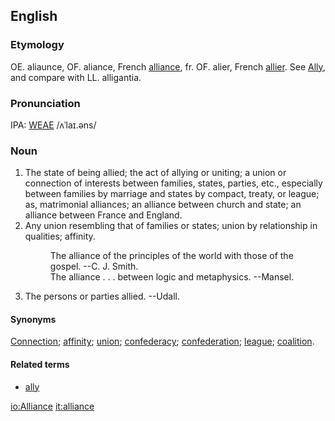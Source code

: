==English==
===Etymology===
OE. aliaunce, OF. aliance, French [[alliance]], fr. OF. alier, French [[allier]].  See [[Ally]], and compare with LL. alligantia.

===Pronunciation===
IPA: [[WEAE]] /ʌˈlaɪ.əns/

===Noun===
# The state of being allied; the act of allying or uniting; a union or connection of interests between families, states, parties, etc., especially between families by marriage and states by compact, treaty, or league; as, matrimonial alliances; an alliance between church and  state; an alliance between France and England.
# Any union resembling that of families or states; union by relationship in qualities; affinity.
#:    The alliance of the principles of the world with those of the gospel. --C. J. Smith.
#:    The alliance . . . between logic and metaphysics. --Mansel.
# The persons or parties allied. --Udall.

====Synonyms====
[[Connection]]; [[affinity]]; [[union]]; [[confederacy]]; [[confederation]]; [[league]]; [[coalition]].

====Related terms====
*[[ally]]

<!-- material copied from Webster's Revised Unabridged Dictionary (1913) -->

[[io:Alliance]]
[[it:alliance]]